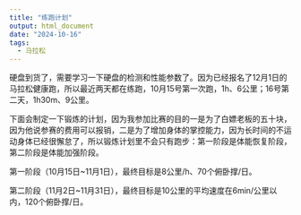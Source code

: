 ```yaml
---
title: "练跑计划"
output: html_document
date: "2024-10-16"
tags: 
  - 马拉松
---
```



硬盘到货了，需要学习一下硬盘的检测和性能参数了。因为已经报名了12月1日的马拉松健康跑，所以最近两天都在练跑，10月15号第一次跑，1h、6公里；16号第二天，1h30m、9公里。

下面会制定一下锻炼的计划，因为我参加比赛的目的一是为了白嫖老板的五十块，因为他说参赛的费用可以报销，二是为了增加身体的掌控能力，因为长时间的不运动身体已经很懈怠了，所以锻炼计划里不会只有跑步：第一阶段是体能恢复阶段，第二阶段是体能加强阶段。

第一阶段（10月15日~11月1日），最终目标是8公里/h、70个俯卧撑/日。

第二阶段（11月2日~11月31日），最终目标是10公里的平均速度在6min/公里以内，120个俯卧撑/日。

